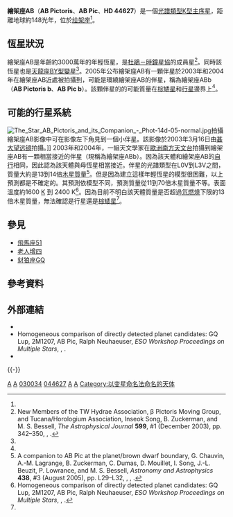 {{Starbox begin
| name = 繪架座AB<br />[[變星命名|AB Pictoris]]}}
{{Starbox image
| image = [[File:AB_Pictoris_B.png|250px]]
| caption = 藝術家筆下的繪架座AB伴星繪架座ABb
}}
{{Starbox observe
| epoch = [[J2000.0|J2000.0]]
| equinox = [[J2000.0|J2000.0]] ([[国际天球参考系统|ICRS]])
| constell = [[繪架座|繪架座]]
| ra = {{RA|06|19|12.9135}}<ref name=sb0>{{SIMBAD link|AB+Pic|V* AB Pic -- Variable Star}}, database entry, [[SIMBAD|SIMBAD]].  Accessed on line October 3, 2008.</ref>| dec = {{DEC|−58|03|15.522}}<ref name=sb0 />
| appmag_v=9.16<ref name=sb0 />
}}
{{Starbox character
| class = K2V<ref name=sb0 />
| b-v = 0.8<ref name=sb0 />
| variable = [[天龍座BY型變星|BY:]]<ref name=gcvs1>AB Pic, database entry, [http://www.sai.msu.su/groups/cluster/gcvs/gcvs/iii/iii.dat The combined table of GCVS Vols I-III and NL 67-78 with improved coordinates, General Catalogue of Variable Stars] {{Wayback|url=http://www.sai.msu.su/groups/cluster/gcvs/gcvs/iii/iii.dat |date=20170620004609 }}, Sternberg Astronomical Institute, Moscow, Russia.  Accessed on line October 3, 2008.</ref>
}}
{{Starbox astrometry
| radial_v = 22.2 ± 0.3<ref name=sb0 />
| prop_mo_ra = 14.13<ref name=sb0 />
| prop_mo_dec = 45.21<ref name=sb0 />
| parallax = 21.97
| p_error = 0.82
| parallax_footnote = <ref name=sb0 />
| absmag_v= 5.87<ref>From apparent magnitude and parallax.</ref>
}}
{{Starbox detail
| rotational_velocity = 12<ref name=geneva2>[http://webviz.u-strasbg.fr/viz-bin/VizieR-5?-out.add=.&-source=V/117A/newcat.dat&recno=4238 HD 44627] {{Wayback|url=http://webviz.u-strasbg.fr/viz-bin/VizieR-5?-out.add=.&-source=V%2F117A%2Fnewcat.dat&recno=4238 |date=20160303183907 }}, database entry, The Geneva-Copenhagen Survey of Solar neighbourhood, J. Holmberg et al., 2007, [[Centre_de_Données_astronomiques_de_Strasbourg|CDS]] ID [http://vizier.u-strasbg.fr/viz-bin/Cat?V/117A V/117A] {{Wayback|url=http://vizier.u-strasbg.fr/viz-bin/Cat?V%2F117A |date=20160208164929 }}.  Accessed on line November 19, 2008.</ref>
| radius = 
| mass = 
| temperature = 4800<ref name=geneva2 />
| luminosity = 
| metal = [Fe/H] = −0.64<ref name=geneva2 />
| age = 3 × 10<sup>7</sup> to 4 × 10<sup>7</sup>  <ref name=neu05 />
}}
{{Starbox catalog
| names=AB Pic, [[Durchmusterung|CD]]−58 1409, [[Durchmusterung|CPD]]−58 670, [[Henry_Draper_Catalogue|HD]] 44627A, [[Henry_Draper_Catalogue|HD]] 44627, [[Hipparcos_Catalogue|HIP]] 30034, [[PPM_Star_Catalogue|PPM]] 335089, [[Smithsonian_Astrophysical_Observatory_Star_Catalog|SAO]] 234448.<ref name=sb0 />}}
{{Starbox reference
| Simbad=AB+Pic}}
{{Starbox end}}

'''繪架座AB'''（'''AB Pictoris'''、'''AB Pic'''、'''HD 44627'''）是一個[[恆星光譜|光譜類型]][[橙矮星|K型主序星]]，距離地球約148光年，位於[[绘架座|绘架座]]<ref name=sb0 />。

==恆星狀況==
繪架座AB是年齡約3000萬年的年輕恆星，是[[杜鵑－時鐘星協|杜鵑－時鐘星協]]的成員星<ref>New Members of the TW Hydrae Association, β Pictoris Moving Group, and Tucana/Horologium Association, Inseok Song, B. Zuckerman, and M. S. Bessell, ''The Astrophysical Journal'' '''599''', #1 (December 2003), pp. 342–350, {{bibcode|2003ApJ...599..342S}}, {{doi|10.1086/379194}}.</ref>。同時該恆星也是[[天龍座BY型變星|天龍座BY型變星]]<ref name=gcvs1 />。2005年公布繪架座AB有一顆伴星於2003年和2004年在繪架座AB近處被拍攝到，可能是環繞繪架座AB的伴星，稱為繪架座ABb（'''AB Pictoris b'''、'''AB Pic b'''）。該顆伴星的的可能質量在[[棕矮星|棕矮星]]和[[太陽系外行星|行星]]邊界上<ref name=chauvin />。

==可能的行星系統==
[[File:The_Star_AB_Pictoris_and_its_Companion_-_Phot-14d-05-normal.jpg|thumb]]拍攝繪架座AB影像中可在影像左下角見到一個小伴星。該影像於2003年3月16日由[[甚大望远镜|甚大望远镜]]拍攝。]]<span id="AB Pictoris b"></span>
2003年和2004年，一組天文學家在[[歐洲南方天文台|歐洲南方天文台]]拍攝到繪架座AB有一顆相當接近的伴星（現稱為繪架座ABb）。因為該天體和繪架座AB的[[自行|自行]]相同，因此認為該天體與母恆星相當接近。伴星的光譜類型在L0V到L3V之間，質量大約是13到14倍[[木星質量|木星質量]]<ref name=chauvin>A companion to AB Pic at the planet/brown dwarf boundary, G. Chauvin, A.-M. Lagrange, B. Zuckerman, C. Dumas, D. Mouillet, I. Song, J.-L. Beuzit, P. Lowrance, and M. S. Bessell, ''Astronomy and Astrophysics'' '''438''', #3 (August 2005), pp. L29–L32, {{bibcode|2005A&A...438L..29C}}, {{doi|10.1051/0004-6361:200500111}}, {{arxiv|astro-ph/0504658}}.</ref>。但是因為建立這樣年輕恆星的模型很困難，以上預測都是不確定的。其預測依模型不同，預測質量從11到70倍木星質量不等。表面溫度約1600 [[Kelvin|K]] 到 2400 K<ref name=neu05>Homogeneous comparison of directly detected planet candidates: GQ Lup, 2M1207, AB Pic, Ralph Neuhaeuser, ''ESO Workshop Proceedings on Multiple Stars'', {{bibcode|2005astro.ph..9906N}}, {{arxiv|astro-ph/0509906}}.</ref>。因為目前不明白該天體質量是否超過[[氘燃燒|氘燃燒]]下限的13倍木星質量，無法確認是行星還是[[棕矮星|棕矮星]]<ref name=chauvin />。

{{OrbitboxPlanet begin}}
{{OrbitboxPlanet
| exoplanet = b
| separation = 275<ref name=epe />
| mass = 13.5 ± 0.5<ref name=epe />
| year = 2005<ref name=epe />
}}
{{Orbitbox end}}

{{clear|left}}
==參見==
* [[飛馬座51|飛馬座51]]
* [[老人增四|老人增四]]
* [[豺狼座GQ|豺狼座GQ]]

==參考資料==
{{reflist|refs=
<ref name=epe>{{cite web |url=http://exoplanet.eu/planet.php?p1=AB+Pic&p2=b |title=Notes for Planet AB Pic b |author=Jean Schneider |year=2011 |work= |publisher=[[太陽系外行星百科|Extrasolar Planets Encyclopaedia]] |accessdate=12 October 2011 |archive-date=2012-06-02 |archive-url=https://web.archive.org/web/20120602005950/http://exoplanet.eu/planet.php?p1=AB+Pic&p2=b |dead-url=no }}</ref>}}

==外部連結==
* {{cite web |url=http://exoplanet.eu/star.php?st=AB+Pic |title=Notes for star AB Pic |author=Jean Schneider |year=2011 |work= |publisher=[[太陽系外行星百科|Extrasolar Planets Encyclopaedia]] |accessdate=12 October 2011 |archive-date=2012-05-05 |archive-url=https://web.archive.org/web/20120505093220/http://exoplanet.eu/star.php?st=AB+Pic |dead-url=no }}
* Homogeneous comparison of directly detected planet candidates: GQ Lup, 2M1207, AB Pic, Ralph Neuhaeuser, ''ESO Workshop Proceedings on Multiple Stars'', {{bibcode|2005astro.ph..9906N}}, {{arxiv|astro-ph/0509906}}.
* {{cite web |url=http://www.eso.org/public/outreach/press-rel/pr-2005/pr-12-05-p2.html |title=Yes, it is the Image of an Exoplanet |accessdate=2008-07-01 |work=European Southern Observatory |publisher= |date=2005-04-30 |archiveurl=https://web.archive.org/web/20080613192044/http://www.eso.org/public/outreach/press-rel/pr-2005/pr-12-05-p2.html |archivedate=2008-06-13 |deadurl=yes }}
{{-}}

{{DEFAULTSORT:Ab Pictoris}}
[[Category:橙矮星|A]]
[[Category:绘架座|A]]
[[Category:HIP天體|030034]]
[[Category:HD和HDE天體|044627]]
[[Category:天龍座BY變星|A]]
[[Category:行星系|A]]
[[Category:以变星命名法命名的天体|Category:以变星命名法命名的天体]]